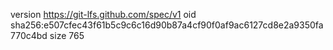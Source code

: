 version https://git-lfs.github.com/spec/v1
oid sha256:e507cfec43f61b5c9c6c16d90b87a4cf90f0af9ac6127cd8e2a9350fa770c4bd
size 765

